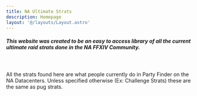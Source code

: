 ```yaml
---
title: NA Ultimate Strats
description: Homepage
layout: '@/layouts/Layout.astro'
---
```



<html class="sl-theme-dark">
    <body>
    <div class="index-content">
        <Card title="">
        <h5>This website was created to be an easy to access library of all the current ultimate raid strats done in the NA FFXIV Community.</h5>
        <br></br>
        All the strats found here are what people currently do in Party Finder on the NA Datacenters. Unless specified otherwise (Ex: Challenge Strats) these are the same as pug strats.
        </Card>
    </div>
    </body>
 </html>
